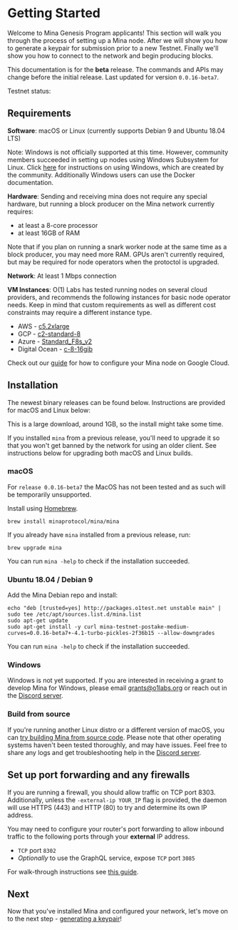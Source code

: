 
# Getting Started

Welcome to Mina Genesis Program applicants! This section will walk you through the process of setting up a Mina node. After we will show you how to generate a keypair for submission prior to a new Testnet. Finally we'll show you how to connect to the network and begin producing blocks.

<Alert>


This documentation is for the **beta** release. The commands and APIs may change before the initial release. Last updated for version `0.0.16-beta7`.

Testnet status: <StatusBadge service="Network" />

</Alert>


## Requirements

**Software**: macOS or Linux (currently supports Debian 9 and Ubuntu 18.04 LTS)

Note: Windows is not officially supported at this time. However, community members succeeded in setting up nodes using Windows Subsystem for Linux. Click [here](https://minawiki.com/index.php?title=Mina_on_Windows) for instructions on using Windows, which are created by the community. Additionally Windows users can use the Docker documentation.

**Hardware**: Sending and receiving mina does not require any special hardware, but running a block producer on the Mina network currently requires:

- at least a 8-core processor
- at least 16GB of RAM

Note that if you plan on running a snark worker node at the same time as a block producer, you may need more RAM. GPUs aren't currently required, but may be required for node operators when the protoctol is upgraded.

**Network**: At least 1 Mbps connection

**VM Instances**:
O(1) Labs has tested running nodes on several cloud providers, and recommends the following instances for basic node operator needs. Keep in mind that custom requirements as well as different cost constraints may require a different instance type.

- AWS - [c5.2xlarge](https://www.ec2instances.info/?filter=c5.2xl&region=us-west-2&cost_duration=daily&selected=c5.2xlarge)
- GCP - [c2-standard-8](https://cloud.google.com/compute/docs/machine-types)
- Azure - [Standard_F8s_v2](https://docs.microsoft.com/en-us/azure/virtual-machines/windows/sizes-compute#fsv2-series-1)
- Digital Ocean - [c-8-16gib](https://cloud.digitalocean.com/droplets/new?size=c-8-16gib)

Check out our [guide](https://youtu.be/M9lE2lgyVEo) for how to configure your Mina node on Google Cloud.

## Installation

The newest binary releases can be found below. Instructions are provided for macOS and Linux below:

This is a large download, around 1GB, so the install might take some time.

<Alert kind="warning">


If you installed `mina` from a previous release, you'll need to upgrade it so that you won't get banned by the network for using an older client. See instructions below for upgrading both macOS and Linux builds.

</Alert>


### macOS

<Alert kind="warning">

  For `release 0.0.16-beta7` the MacOS has not been tested and as such will be temporarily unsupported.

</Alert>

Install using [Homebrew](https://brew.sh).

```
brew install minaprotocol/mina/mina
```

If you already have `mina` installed from a previous release, run:

```
brew upgrade mina
```

You can run `mina -help` to check if the installation succeeded.

### Ubuntu 18.04 / Debian 9

Add the Mina Debian repo and install:

```
echo "deb [trusted=yes] http://packages.o1test.net unstable main" | sudo tee /etc/apt/sources.list.d/mina.list
sudo apt-get update
sudo apt-get install -y curl mina-testnet-postake-medium-curves=0.0.16-beta7+-4.1-turbo-pickles-2f36b15 --allow-downgrades
```

You can run `mina -help` to check if the installation succeeded.

### Windows

Windows is not yet supported. If you are interested in receiving a grant to develop Mina for Windows, please email grants@o1labs.org or reach out in the [Discord server](https://bit.ly/MinaDiscord).

### Build from source

If you're running another Linux distro or a different version of macOS, you can [try building Mina from source code](https://github.com/MinaProtocol/mina/blob/master/README-dev.md#building-mina). Please note that other operating systems haven't been tested thoroughly, and may have issues. Feel free to share any logs and get troubleshooting help in the [Discord server](https://bit.ly/MinaDiscord).

## Set up port forwarding and any firewalls

If you are running a firewall, you should allow traffic on TCP port 8303. Additionally, unless the `-external-ip YOUR_IP` flag is provided, the daemon will use HTTPS (443) and HTTP (80) to try and determine its own IP address.

You may need to configure your router's port forwarding to allow inbound traffic to the following ports through your **external** IP address.

- `TCP` port `8302`
- *Optionally* to use the GraphQL service, expose `TCP` port `3085`

For walk-through instructions see [this guide](/docs/troubleshooting#port-forwarding).

## Next

Now that you've installed Mina and configured your network, let's move on to the next step - [generating a keypair](/docs/keypair)!
